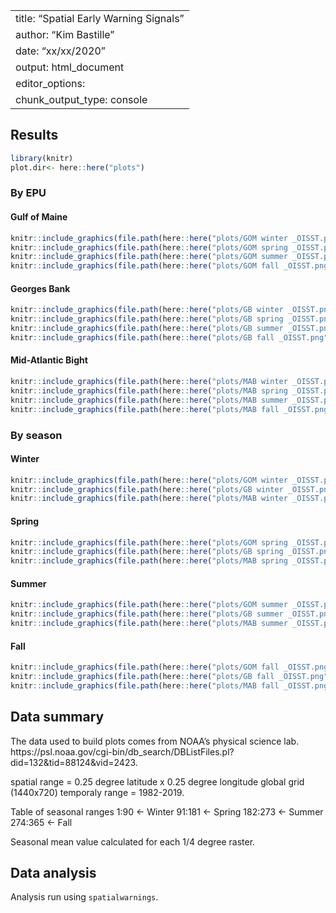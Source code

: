 
---
title: "Spatial Early Warning Signals"
author: "Kim Bastille"
date: "xx/xx/2020"
output: html_document
editor_options: 
  chunk_output_type: console
---

## Results

```r
library(knitr)
plot.dir<- here::here("plots")

```


### By EPU {.tabset .tabset-fade}

#### Gulf of Maine
```r
knitr::include_graphics(file.path(here::here("plots/GOM winter _OISST.png")))
knitr::include_graphics(file.path(here::here("plots/GOM spring _OISST.png")))
knitr::include_graphics(file.path(here::here("plots/GOM summer _OISST.png")))
knitr::include_graphics(file.path(here::here("plots/GOM fall _OISST.png")))
```


#### Georges Bank
```r
knitr::include_graphics(file.path(here::here("plots/GB winter _OISST.png")))
knitr::include_graphics(file.path(here::here("plots/GB spring _OISST.png")))
knitr::include_graphics(file.path(here::here("plots/GB summer _OISST.png")))
knitr::include_graphics(file.path(here::here("plots/GB fall _OISST.png")))
```

#### Mid-Atlantic Bight
```r
knitr::include_graphics(file.path(here::here("plots/MAB winter _OISST.png")))
knitr::include_graphics(file.path(here::here("plots/MAB spring _OISST.png")))
knitr::include_graphics(file.path(here::here("plots/MAB summer _OISST.png")))
knitr::include_graphics(file.path(here::here("plots/MAB fall _OISST.png")))
```

### By season {.tabset .tabset-fade}

#### Winter
```r
knitr::include_graphics(file.path(here::here("plots/GOM winter _OISST.png")))
knitr::include_graphics(file.path(here::here("plots/GB winter _OISST.png")))
knitr::include_graphics(file.path(here::here("plots/MAB winter _OISST.png")))
```


#### Spring
```r
knitr::include_graphics(file.path(here::here("plots/GOM spring _OISST.png")))
knitr::include_graphics(file.path(here::here("plots/GB spring _OISST.png")))
knitr::include_graphics(file.path(here::here("plots/MAB spring _OISST.png")))
```

#### Summer
```r
knitr::include_graphics(file.path(here::here("plots/GOM summer _OISST.png")))
knitr::include_graphics(file.path(here::here("plots/GB summer _OISST.png")))
knitr::include_graphics(file.path(here::here("plots/MAB summer _OISST.png")))
```


#### Fall
```r
knitr::include_graphics(file.path(here::here("plots/GOM fall _OISST.png")))
knitr::include_graphics(file.path(here::here("plots/GB fall _OISST.png")))
knitr::include_graphics(file.path(here::here("plots/MAB fall _OISST.png")))
```



## Data summary

The data used to build plots comes from NOAA's physical science lab.  https://psl.noaa.gov/cgi-bin/db_search/DBListFiles.pl?did=132&tid=88124&vid=2423.


spatial range = 0.25 degree latitude x 0.25 degree longitude global grid (1440x720) 
temporaly range = 1982-2019. 

Table of seasonal ranges
1:90 <- Winter
91:181 <- Spring
182:273 <- Summer
274:365 <- Fall

Seasonal mean value calculated for each 1/4 degree raster. 


## Data analysis
Analysis run using `spatialwarnings`. 